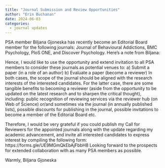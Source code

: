 ```yaml
---
title: "Journal Submission and Review Opportunities"
author: "Erin Buchanan"
date: 2024-06-03
categories:
  - journal updates
---
```


PSA member Biljana Gjoneska has recently become an Editorial Board member for the following journals: Journal of Behavioural Addictions, BMC Psychology, PloS ONE, and Discover Psychology. Here's a note from Biljana: 

Hence, I would like to use the opportunity and extend invitation to all PSA members to consider these journals as potential venues to: a) Submit a paper (in a role of an author) b) Evaluate a paper (become a reviewer) In both cases, the scope of the journal should be aligned with the research interests of the interested candidates. For the latter case, there are some tangible benefits to becoming a reviewer (aside from the opportunity to be updated on the latest research and to sharpen the critical thought), including: public recognition of reviewing services via the reviewer hub (on Web of Science) or/and sometimes via the journal (in annually published lists), possible discounts for publishing in the journal, possible invitations to become a member of the Editorial Board etc.

Therefore, I would be very grateful if you could publish my Call for Reviewers for the appointed journals along with the update regarding my academic advancement, and invite all interested candidates to express interest by compiling the following form: https://forms.gle/UE9MGmQkEbAjFbbH8 Looking forward to the prospects for extended collaboration with as many PSA members as possible.

Warmly, Biljana Gjoneska
